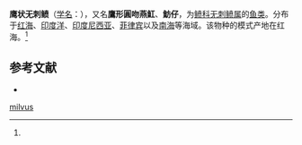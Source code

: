 {{Speciesbox
| name = 鹰状无刺鲼
| status = 
| status_system = 
| image = 
| genus = Aetomylaeus
| species = milvus
| authority = (Muller et Henle, 1841)<ref name='id5289'>{{cite web| url =http://www.bioinfo.cn/db05/BjdwSpecies.php?action=view&id=5289| title =鹰状无刺鲼| work =《中国动物物种编目数据库》| publisher =中国科学院微生物研究所| author =中国科学院动物研究所| accessdate =2009-04-11| deadurl =yes| archiveurl =https://web.archive.org/web/20160305034257/http://www.bioinfo.cn/db05/BjdwSpecies.php?action=view&id=5289| archivedate =2016-03-05}}</ref>
}}

'''鹰状无刺鲼'''（[[学名|学名]]：{{lang|la|''Aetomylaeus milvus''}}），又名'''鷹形圓吻燕魟'''、'''魴仔'''，为[[鲼科|鲼科]][[无刺鲼属|无刺鲼属]]的[[鱼类|鱼类]]。分布于[[红海|红海]]、[[印度洋|印度洋]]、[[印度尼西亚|印度尼西亚]]、[[菲律宾|菲律宾]]以及[[南海|南海]]等海域。该物种的模式产地在红海。<ref name='id5289'/>

== 参考文献 ==
{{reflist}}
{{refbegin}}
* {{TaiBNET| zh=鷹形圓吻燕魟 | id=383163 | binomial=Aetomylaeus milvus | authority=Müller & Henle, 1841 | var= | accessdate=2013-01-24}}
{{refend}}

{{Wikispecies|Aetomylaeus milvus}}
{{Taxonbar|from=Q5858277}}

[[Category:无刺鲼属|milvus]]


{{鱼类小作品}}